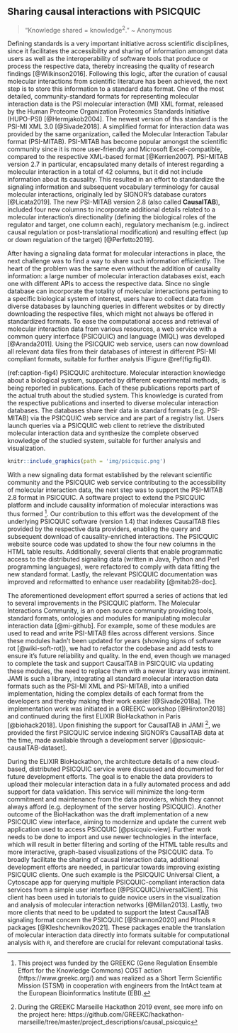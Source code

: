 ## Sharing causal interactions with PSICQUIC {-}

```{=html}
<blockquote>&ldquo;Knowledge shared = knowledge<sup>2</sup>.&rdquo; ~ Anonymous</blockquote>
```

\indent
Defining standards is a very important initiative across scientific disciplines, since it facilitates the accessibility and sharing of information amongst data users as well as the interoperability of software tools that produce or process the respective data, thereby increasing the quality of research findings [@Wilkinson2016].
Following this logic, after the curation of causal molecular interactions from scientific literature has been achieved, the next step is to store this information to a standard data format.
One of the most detailed, community-standard formats for representing molecular interaction data is the PSI molecular interaction (MI) XML format, released by the Human Proteome Organization Proteomics Standards Initiative (HUPO-PSI) [@Hermjakob2004].
The newest version of this standard is the PSI-MI XML 3.0 [@Sivade2018].
A simplified format for interaction data was provided by the same organization, called the Molecular Interaction Tabular format (PSI-MITAB).
PSI-MITAB has become popular amongst the scientific community since it is more user-friendly and Microsoft Excel-compatible, compared to the respective XML-based format [@Kerrien2007].
PSI-MITAB version 2.7 in particular, encapsulated many details of interest regarding a molecular interaction in a total of 42 columns, but it did not include information about its causality.
This resulted in an effort to standardize the signaling information and subsequent vocabulary terminology for causal molecular interactions, originally led by SIGNOR's database curators [@Licata2019].
The new PSI-MITAB version 2.8 (also called **CausalTAB**), included four new columns to incorporate additional details related to a molecular interaction's directionality (defining the biological roles of the regulator and target, one column each), regulatory mechanism (e.g. indirect causal regulation or post-translational modification) and resulting effect (up or down regulation of the target) [@Perfetto2019].

After having a signaling data format for molecular interactions in place, the next challenge was to find a way to share such information efficiently.
The heart of the problem was the same even without the addition of causality information: a large number of molecular interaction databases exist, each one with different APIs to access the respective data.
Since no single database can incorporate the totality of molecular interactions pertaining to a specific biological system of interest, users have to collect data from diverse databases by launching queries in different websites or by directly downloading the respective files, which might not always be offered in standardized formats.
To ease the computational access and retrieval of molecular interaction data from various resources, a web service with a common query interface (PSICQUIC) and language (MIQL) was developed [@Aranda2011].
Using the PSICQUIC web service, users can now download all relevant data files from their databases of interest in different PSI-MI compliant formats, suitable for further analysis (Figure \@ref(fig:fig4)).

(ref:caption-fig4) PSICQUIC architecture. Molecular interaction knowledge about a biological system, supported by different experimental methods, is being reported in publications. Each of these publications reports part of the actual truth about the studied system. This knowledge is curated from the respective publications and inserted to diverse molecular interaction databases. The databases share their data in standard formats (e.g. PSI-MITAB) via the PSICQUIC web service and are part of a registry list. Users launch queries via a PSICQUIC web client to retrieve the distributed molecular interaction data and synthesize the complete observed knowledge of the studied system, suitable for further analysis and visualization.

\newpage

```r
knitr::include_graphics(path = 'img/psicquic.png')
```

With a new signaling data format established by the relevant scientific community and the PSICQUIC web service contributing to the accessibility of molecular interaction data, the next step was to support the PSI-MITAB 2.8 format in PSICQUIC.
A software project to extend the PSICQUIC platform and include causality information of molecular interactions was thus formed ^[This project was funded by the GREEKC (Gene Regulation Ensemble Effort for the Knowledge Commons) COST action (https://www.greekc.org/) and was realized as a Short Term Scientific Mission (STSM) in cooperation with engineers from the IntAct team at the European Bioinformatics Institute (EBI).].
Our contribution to this effort was the development of the underlying PSICQUIC software (version 1.4) that indexes CausalTAB files provided by the respective data providers, enabling the query and subsequent download of causality-enriched interactions.
The PSICQUIC website source code was updated to show the four new columns in the HTML table results.
Additionally, several clients that enable programmatic access to the distributed signaling data (written in Java, Python and Perl programming languages), were refactored to comply with data fitting the new standard format.
Lastly, the relevant PSICQUIC documentation was improved and reformatted to enhance user readability [@mitab28-doc].

The aforementioned development effort spurred a series of actions that led to several improvements in the PSICQUIC platform.
The Molecular Interactions Community, is an open source community providing tools, standard formats, ontologies and modules for manipulating molecular interaction data [@mi-github].
For example, some of these modules are used to read and write PSI-MITAB files across different versions.
Since these modules hadn't been updated for years (showing signs of software rot [@wiki-soft-rot]), we had to refactor the codebase and add tests to ensure it's future reliability and quality.
In the end, even though we managed to complete the task and support CausalTAB in PSICQUIC via updating these modules, the need to replace them with a newer library was imminent.
JAMI is such a library, integrating all standard molecular interaction data formats such as the PSI-MI XML and PSI-MITAB, into a unified implementation, hiding the complex details of each format from the developers and thereby making their work easier [@Sivade2018a].
The implementation work was initiated in a GREEKC workshop [@Hinxton2018] and continued during the first ELIXIR BioHackathon in Paris [@biohack2018].
Upon finishing the support for CausalTAB in JAMI ^[During the GREEKC Marseille Hackathon 2019 event, see more info on the project here: https://github.com/GREEKC/hackathon-marseille/tree/master/project_descriptions/causal_psicquic
], we provided the first PSICQUIC service indexing SIGNOR's CausalTAB data at the time, made available through a development server [@psicquic-causalTAB-dataset].

During the ELIXIR BioHackathon, the architecture details of a new cloud-based, distributed PSICQUIC service were discussed and documented for future development efforts.
The goal is to enable the data providers to upload their molecular interaction data in a fully automated process and add support for data validation.
This service will minimize the long-term commitment and maintenance from the data providers, which they cannot always afford (e.g. deployment of the server hosting PSICQUIC).
Another outcome of the BioHackathon was the draft implementation of a new PSICQUIC view interface, aiming to modernize and update the current web application used to access PSICQUIC [@psicquic-view].
Further work needs to be done to import and use newer technologies in the interface, which will result in better filtering and sorting of the HTML table results and more interactive, graph-based visualizations of the PSICQUIC data.
To broadly facilitate the sharing of causal interaction data, additional development efforts are needed, in particular towards improving existing PSICQUIC clients.
One such example is the PSICQUIC Universal Client, a Cytoscape app for querying multiple PSICQUIC-compliant interaction data services from a simple user interface [@PSICQUICUniversalClient].
This client has been used in tutorials to guide novice users in the visualization and analysis of molecular interaction networks [@Millan2013].
Lastly, two more clients that need to be updated to support the latest CausalTAB signaling format concern the PSICQUIC [@Shannon2020] and PItools `R` packages [@Kleshchevnikov2021].
These packages enable the translation of molecular interaction data directly into formats suitable for computational analysis with `R`, and therefore are crucial for relevant computational tasks.

\newpage
